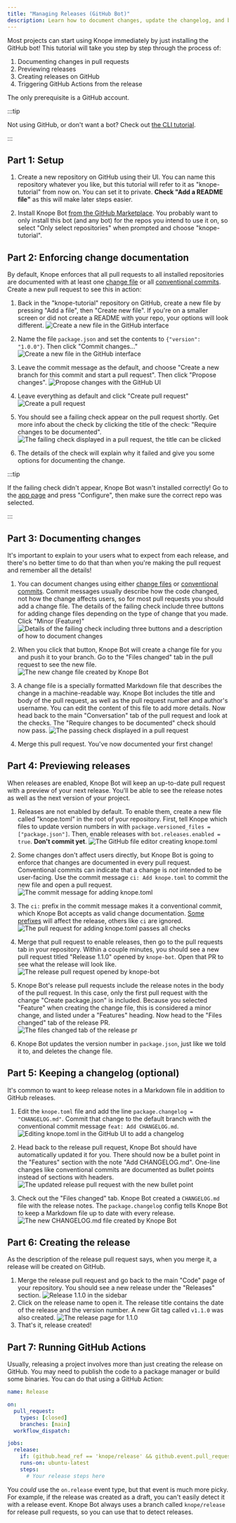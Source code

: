 ```yaml
---
title: "Managing Releases (GitHub Bot)"
description: Learn how to document changes, update the changelog, and bump package versions with Knope Bot
---
```



Most projects can start using Knope immediately by just installing the GitHub bot!
This tutorial will take you step by step through the process of:

1. Documenting changes in pull requests
2. Previewing releases
3. Creating releases on GitHub
4. Triggering GitHub Actions from the release

The only prerequisite is a GitHub account.

:::tip

Not using GitHub, or don't want a bot? Check out [the CLI tutorial](./releasing-basic-projects).

:::

## Part 1: Setup

<Steps>

1. Create a new repository on GitHub using their UI.
   You can name this repository whatever you like, but this tutorial will refer to it as "knope-tutorial" from now on.
   You can set it to private. **Check "Add a README file"** as this will make later steps easier.

2. Install Knope Bot [from the GitHub Marketplace](https://github.com/marketplace/knope-bot).
   You probably want to only install this bot (and any bot) for the repos you intend to use it on, so select "Only select repositories"
   when prompted and choose "knope-tutorial".

</Steps>

## Part 2: Enforcing change documentation

By default, Knope enforces that all pull requests to all installed repositories are documented with at least one [change file] or all [conventional commits].
Create a new pull request to see this in action:

<Steps>

1. Back in the "knope-tutorial" repository on GitHub, create a new file by pressing "Add a file", then "Create new file".
   If you're on a smaller screen or did not create a README with your repo, your options will look different.
   ![Create a new file in the GitHub interface](./add-a-file.png)

2. Name the file `package.json` and set the contents to `{"version": "1.0.0"}`. Then click "Commit changes..."
   ![Create a new file in the GitHub interface](./package-json.png)

3. Leave the commit message as the default, and choose "Create a new branch for this commit and start a pull request".
   Then click "Propose changes".
   ![Propose changes with the GitHub UI](./propose-changes.png)

4. Leave everything as default and click "Create pull request"
   ![Create a pull request](./create-pull-request.png)

5. You should see a failing check appear on the pull request shortly.
   Get more info about the check by clicking the title of the check: "Require changes to be documented".
   ![The failing check displayed in a pull request, the title can be clicked](failing-check.png)

6. The details of the check will explain why it failed and give you some options for documenting the change.

</Steps>

:::tip

If the failing check didn't appear, Knope Bot wasn't installed correctly!
Go to the [app page](https://github.com/apps/knope-bot) and press "Configure",
then make sure the correct repo was selected.

:::

## Part 3: Documenting changes

It's important to explain to your users what to expect from each release,
and there's no better time to do that than when you're making the pull request and remember all the details!

<Steps>

1. You can document changes using either [change files][change file] or [conventional commits].
   Commit messages usually describe how the code changed, not how the change affects users, so for most pull requests you should
   add a change file.
   The details of the failing check include three buttons for adding change files depending on the type of change that you made.
   Click "Minor (Feature)"
   ![Details of the failing check including three buttons and a description of how to document changes](./failing-check-details.png)

2. When you click that button, Knope Bot will create a change file for you and push it to your branch.
   Go to the "Files changed" tab in the pull request to see the new file.
   ![The new change file created by Knope Bot](./files-changed-create-package.png)

3. A change file is a specially formatted Markdown file that describes the change in a machine-readable way.
   Knope Bot includes the title and body of the pull request, as well as the pull request number and author's username.
   You can edit the content of this file to add more details.
   Now head back to the main "Conversation" tab of the pull request and look at the checks.
   The "Require changes to be documented" check should now pass.
   ![The passing check displayed in a pull request](./passing-check.png)

4. Merge this pull request. You've now documented your first change!

</Steps>

## Part 4: Previewing releases

When releases are enabled, Knope Bot will keep an up-to-date pull request with a preview of your next release.
You'll be able to see the release notes as well as the next version of your project.

<Steps>

1. Releases are not enabled by default. To enable them, create a new file called "knope.toml" in the root of your repository.
   First, tell Knope which files to update version numbers in with `package.versioned_files = ["package.json"]`.
   Then, enable releases with `bot.releases.enabled = true`. **Don't commit yet**.
   ![The GitHub file editor creating knope.toml](./create-knope-toml.png)

2. Some changes don't affect users directly, but Knope Bot is going to enforce that changes are documented in every pull request.
   Conventional commits can indicate that a change is _not_ intended to be user-facing.
   Use the commit message `ci: Add knope.toml` to commit the new file and open a pull request.
   ![The commit message for adding knope.toml](./commit-knope-toml.png)

3. The `ci:` prefix in the commit message makes it a conventional commit, which
   Knope Bot accepts as valid change documentation.
   [Some prefixes][conventional commits] will affect the release,
   others like `ci` are ignored.
   ![The pull request for adding knope.toml passes all checks](./ci-commit-passing.png)

4. Merge that pull request to enable releases, then go to the pull requests tab in your repository.
   Within a couple minutes, you should see a new pull request titled "Release 1.1.0" opened by `knope-bot`.
   Open that PR to see what the release will look like.
   ![The release pull request opened by knope-bot](./first-release-pr.png)

5. Knope Bot's release pull requests include the release notes in the body of the pull request.
   In this case, only the first pull request with the change "Create package.json" is included.
   Because you selected "Feature" when creating the change file, this is considered a minor change, and listed under a "Features" heading.
   Now head to the "Files changed" tab of the release PR.
   ![The files changed tab of the release pr](./first-release-files-changed.png)

6. Knope Bot updates the version number in `package.json`, just like we told it to, and deletes the change file.

</Steps>

## Part 5: Keeping a changelog (optional)

It's common to want to keep release notes in a Markdown file in addition to GitHub releases.

<Steps>

1. Edit the `knope.toml` file and add the line `package.changelog = "CHANGELOG.md"`.
   Commit that change to the default branch with the conventional commit message `feat: Add CHANGELOG.md`.
   ![Editing knope.toml in the GitHub UI to add a changelog](./adding-changelog.png)

2. Head back to the release pull request, Knope Bot should have automatically updated it for you.
   There should now be a bullet point in the "Features" section with the note "Add CHANGELOG.md".
   One-line changes like conventional commits are documented as bullet points
   instead of sections with headers.
   ![The updated release pull request with the new bullet point](./bullet-point.png)

3. Check out the "Files changed" tab. Knope Bot created a `CHANGELOG.md` file with the release notes.
   The `package.changelog` config tells Knope Bot to keep a Markdown file up to date with every release.
   ![The new CHANGELOG.md file created by Knope Bot](./changelog-created.png)

</Steps>

## Part 6: Creating the release

As the description of the release pull request says, when you merge it, a release will be created on GitHub.

<Steps>

1. Merge the release pull request and go back to the main "Code" page
   of your repository. You should see a new release under the "Releases" section.
   ![Release 1.1.0 in the sidebar](./release-1.1.0-sidebar.png)
2. Click on the release name to open it.
   The release title contains the date of the release and the version number.
   A new Git tag called `v1.1.0` was also created.
   ![The release page for 1.1.0](./bot-release-1.1.0.png)
3. That's it, release created!

</Steps>

## Part 7: Running GitHub Actions

Usually, releasing a project involves more than just creating the release on GitHub. You may need to publish the code to a package manager or build some binaries. You can do that using a GitHub Action:

```yaml
name: Release

on:
  pull_request:
    types: [closed]
    branches: [main]
  workflow_dispatch:

jobs:
  release:
    if: (github.head_ref == 'knope/release' && github.event.pull_request.merged == true) || github.event_name == 'workflow_dispatch'
    runs-on: ubuntu-latest
    steps:
      # Your release steps here
```

You _could_ use the `on.release` event type, but that event is much more picky.
For example, if the release was created as a draft, you can't easily detect it
with a release event. Knope Bot always uses a branch called `knope/release` for
release pull requests, so you can use that to detect releases.

[change file]: /reference/concepts/change-file
[conventional commits]: /reference/concepts/conventional-commits
